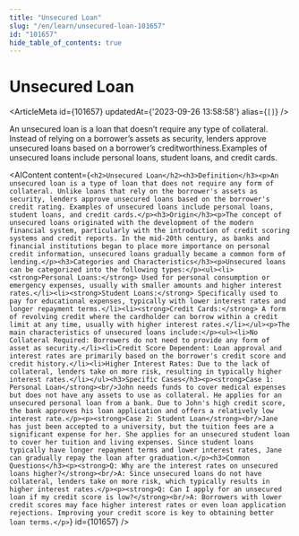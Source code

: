```yaml
---
title: "Unsecured Loan"
slug: "/en/learn/unsecured-loan-101657"
id: "101657"
hide_table_of_contents: true
---
```



# Unsecured Loan

<ArticleMeta id={101657} updatedAt={'2023-09-26 13:58:58'} alias={`[]`} />
<div className='border-solid border-b border-t-0 my-4 border-[var(--ifm-color-gray-300)]' />

An unsecured loan is a loan that doesn’t require any type of collateral. Instead of relying on a borrower’s assets as security, lenders approve unsecured loans based on a borrower’s creditworthiness.Examples of unsecured loans include personal loans, student loans, and credit cards.

<AIContent content={`<h2>Unsecured Loan</h2><h3>Definition</h3><p>An unsecured loan is a type of loan that does not require any form of collateral. Unlike loans that rely on the borrower's assets as security, lenders approve unsecured loans based on the borrower's credit rating. Examples of unsecured loans include personal loans, student loans, and credit cards.</p><h3>Origin</h3><p>The concept of unsecured loans originated with the development of the modern financial system, particularly with the introduction of credit scoring systems and credit reports. In the mid-20th century, as banks and financial institutions began to place more importance on personal credit information, unsecured loans gradually became a common form of lending.</p><h3>Categories and Characteristics</h3><p>Unsecured loans can be categorized into the following types:</p><ul><li><strong>Personal Loans:</strong> Used for personal consumption or emergency expenses, usually with smaller amounts and higher interest rates.</li><li><strong>Student Loans:</strong> Specifically used to pay for educational expenses, typically with lower interest rates and longer repayment terms.</li><li><strong>Credit Cards:</strong> A form of revolving credit where the cardholder can borrow within a credit limit at any time, usually with higher interest rates.</li></ul><p>The main characteristics of unsecured loans include:</p><ul><li>No Collateral Required: Borrowers do not need to provide any form of asset as security.</li><li>Credit Score Dependent: Loan approval and interest rates are primarily based on the borrower's credit score and credit history.</li><li>Higher Interest Rates: Due to the lack of collateral, lenders take on more risk, resulting in typically higher interest rates.</li></ul><h3>Specific Cases</h3><p><strong>Case 1: Personal Loan</strong><br/>John needs funds to cover medical expenses but does not have any assets to use as collateral. He applies for an unsecured personal loan from a bank. Due to John's high credit score, the bank approves his loan application and offers a relatively low interest rate.</p><p><strong>Case 2: Student Loan</strong><br/>Jane has just been accepted to a university, but the tuition fees are a significant expense for her. She applies for an unsecured student loan to cover her tuition and living expenses. Since student loans typically have longer repayment terms and lower interest rates, Jane can gradually repay the loan after graduation.</p><h3>Common Questions</h3><p><strong>Q: Why are the interest rates on unsecured loans higher?</strong><br/>A: Since unsecured loans do not have collateral, lenders take on more risk, which typically results in higher interest rates.</p><p><strong>Q: Can I apply for an unsecured loan if my credit score is low?</strong><br/>A: Borrowers with lower credit scores may face higher interest rates or even loan application rejections. Improving your credit score is key to obtaining better loan terms.</p>`} id={101657} />
